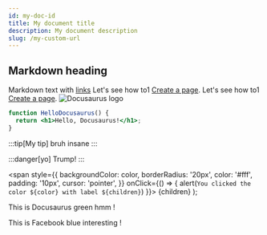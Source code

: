 ```yaml
---
id: my-doc-id
title: My document title
description: My document description
slug: /my-custom-url
---
```


## Markdown heading

Markdown text with [links](./hello.md)
Let's see how to1 [Create a page](/create-a-page).
Let's see how to1 [Create a page](./create-a-page.md).
![Docusaurus logo](/img/docusaurus.png)
```jsx title="src/components/HelloDocusaurus.js"
function HelloDocusaurus() {
  return <h1>Hello, Docusaurus!</h1>;
}
```
:::tip[My tip]
bruh insane
:::

:::danger[yo]
Trump!
:::

  <span
    style={{
      backgroundColor: color,
      borderRadius: '20px',
      color: '#fff',
      padding: '10px',
      cursor: 'pointer',
    }}
    onClick={() => {
      alert(`You clicked the color ${color} with label ${children}`)
    }}>
    {children}
  </span>
);

This is <Highlight color="#25c2a0">Docusaurus green hmm</Highlight> !

This is <Highlight color="#1877F2">Facebook blue interesting</Highlight> !